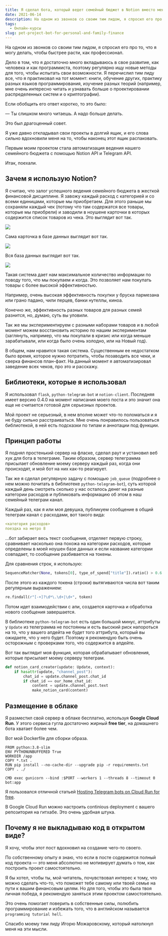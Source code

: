 ```yaml
---
title: Я сделал бота, который ведет семейный бюджет в Notion вместо меня [pet-проект для программиста]
date: 2021-06-14
description: На одном из звонков со своим тим лидом, я спросил его про то, что я могу делать, чтобы быстрее расти, как профессионал. 
tags:
  - Онлайн-курсы
slug: pet-project-bot-for-personal-and-family-finance
---
```



На одном из звонков со своим тим лидом, я спросил его про то, что я могу делать, чтобы быстрее расти, как профессионал. 

Дело в том, что я достаточно много вкладываюсь в свое развитие, как человека и как программиста, поэтому регулярно ищу новые методы для того, чтобы испытать свои возможности. Я перечислил тим лиду все, что я практиковал на тот момент: книги, обучение других, практику разных языков программирования, изучение разных теорий (например, мне очень интересно читать и узнавать больше о проектировании распределенных систем и о криптографии).

Если обобщить его ответ коротко, то это было:

— Ты слишком много читаешь. А надо больше делать.

Это был драгоценный совет. 

Я уже давно откладывал свои проекты в долгий ящик, и его слова сильно вдохновили меня на то, чтобы наконец этот ящик распаковать.

Первым моим проектом стала автоматизация ведения нашего семейного бюджета с помощью Notion API и Telegram API.

Итак, поехали.

## Зачем я использую Notion?

Я считаю, что залог успешного ведения семейного бюджета в жесткой финансовой дисциплине. Я завожу каждый расход с категорией и со всеми единицами, которые мы приобретаем. Для этого раньше мы сохраняли каждый чек (потому что там содержатся все товары, которые мы приобрели) и заводили в ноушене карточки в которых содержится список товаров из чека. Это выглядит вот так.

![](./1.png)

Сама карточка в базе данных выглядит вот так.

![](./2.png)

Вся база данных выглядит вот так.

![](./3.png)

Такая система дает нам максимальное количество информации по поводу того, что мы покупаем и когда. Это позволяет нам покупать товары с более высокой эффективностью. 

Например, очень высокая эффективность покупки у бруска пармезана или грано падано, чили перцев, банки нутеллы, киноа.

Конечно же, эффективность разных товаров для разных семей разнится, но, думаю, суть вы уловили.

Так же мы экспериментируем с разными наборами товаров и в любой момент можем восстановить историю по нашим экспериментам (заглянуть, например, что мы покупали в кризис или когда меньше зарабатывали, или когда было очень холодно, или на Новый год). 

В общем, нам нравится такая система. Существенным ее недостатком было время, которое нужно потратить, чтобы позаводить все чеки, и сверка финансов план-факт. На данный момент я автоматизировал заведение всех чеков, про это и расскажу.

## Библиотеки, которые я использовал

Я использовал `flask`, `python-telegram-bot` и `notion-client`. Последняя имеет версию 0.4.0 на момент написания моего поста и это значит она еще не считается готовой для серьезных проектов.

Мой проект не серьезный, в нем вполне может что-то поломаться и я не буду сильно расстраиваться. Мне очень понравилось пользоваться библиотекой, в ней есть подсказки по типам и аннотации под функции. 

## Принцип работы

Я поднял простенький сервер на фласке, сделал раут и установил веб хук для бота в телеграме. Таким образом, сервер телеграмма присылает обновление моему серверу каждый раз, когда они происходят, и мой бот на них как-то реагирует.

Так же я сделал регулярную задачу с помощью `job_queue` (подробнее о нем можно почитать в библиотеке `python-telegram-bot`), суть которой каждый день смотреть сколько у нас осталось денег на разные категории расходов и публиковать информацию об этом в наш семейный телеграм канал.

Каждый раз, как я или моя девушка, публикуем сообщение в общий телеграм канал с расходами, вот такого вида:

```yaml
<категория расходов>
поездка на метро 8
```

...бот забирает весь текст сообщения, отделяет первую строку, сравнивает насколько она похожа на категории расходов, которые определены в моей ноушен базе данных и если название категории совпадает, то сообщение разбивается на токены.

Для сравнения строк, я использую:

```python
SequenceMatcher(None, tokens[0], type_of_spend["title"]).ratio() > 0.6
```

После этого из каждого токена (строки) вытягиваются числа вот таким регулярным выражением:

```python
re.findall(r"[-+]?\d*\.\d+|\d+", token)
```

Потом идет взаимодействии с апи, создается карточка и обработка нового сообщения завершается.

В библиотеке `python-telegram-bot` есть один большой минус, аттрибуты у `Update` из телеграмма не постоянны и есть высокий риск напороться на то, что у вашего апдейта не будет того аттрибута, который вы ожидаете, что у него будет. Поэтому я рекомендую быть очень осторожным с проверками того, что содержится в апдейте.

Вот так выглядит моя функция, которая обрабатывает обновления, которые присылает моему серверу телеграм.

```python
def notion_card_creater(update: Update, context):
    if hasattr(update, "channel_post"):
        chat_id = update.channel_post.chat_id
        if chat_id == our_home_chat_id:
            content = update.channel_post.text
            make_notion_card(content)
```

## Размещение в облаке

Я разместил свой сервер в облаке бесплатно, используя **Google Cloud Run**. У этого сервиса гугла достаточно жирный **free tier**, на домашнего бота хватает более чем.

Вот мой Dockerfile для сборки образа.

```docker
FROM python:3.8-slim
ENV PYTHONUNBUFFERED True
WORKDIR /app
COPY *.txt .
RUN pip install --no-cache-dir --upgrade pip -r requirements.txt
COPY . ./

CMD exec gunicorn --bind :$PORT --workers 1 --threads 8 --timeout 0 bot:app
```

Я пользовался отличной статьей [Hosting Telegram bots on Cloud Run for free](https://nullonerror.org/2021/01/08/hosting-telegram-bots-on-google-cloud-run/).

В Google Cloud Run можно настроить continious deployment с вашего репозитория на гитхабе. Это очень удобная штука.

## Почему я не выкладываю код в открытом виде?

Я хочу, чтобы этот пост вдохновил на создание чего-то своего. 

По собственному опыту я знаю, что если в посте содержится полный код проекта — это меня абсолютно не мотивирует думать о том, как построить проект самостоятельно. 

Я бы хотел, чтобы ты, мой читатель, почувствовал интерес к тому, что можно сделать что-то, что поможет тебе самому или твоей семье на пути к вашим финансовым целям. Но для того, чтобы это была твоя личная победа, я рекомендую заняться этим проектом самостоятельно.

Это очень помогает поверить в собственные силы, полюбить программирование и избежать того, что в английском называется `programming tutorial hell`. 

Спасибо моему тим лиду Игорю Можаровскому, который натолкнул меня на эти мысли.